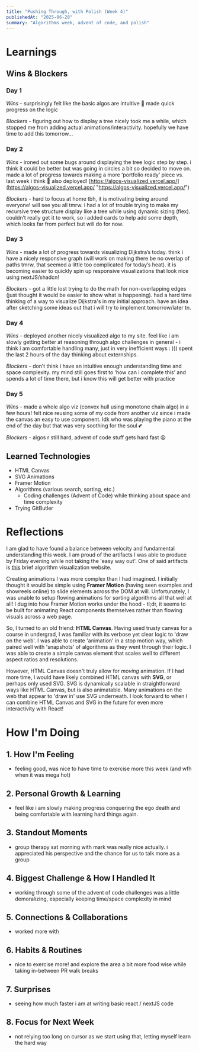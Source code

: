 ```yaml
---
title: "Pushing Through, with Polish (Week 4)"
publishedAt: "2025-06-28"
summary: "Algorithms week, advent of code, and polish"
---
```


# Learnings

## Wins & Blockers

### Day 1
_Wins_ - surprisingly felt like the basic algos are intuitive 🙂 made quick progress on the logic

_Blockers_ - figuring out how to display a tree nicely took me a while, which stopped me from adding actual animations/interactivity. hopefully we have time to add this tomorrow…
### Day 2
_Wins_ - ironed out some bugs around displaying the tree logic step by step. i think it could be better but was going in circles a bit so decided to move on. made a lot of progress towards making a more ‘portfolio ready’ piece vs. last week i think 🙂 also deployed! [https://algos-visualized.vercel.app/](https://algos-visualized.vercel.app/ "https://algos-visualized.vercel.app/")

_Blockers_ - hard to focus at home tbh, it is motivating being around everyone! will see you all tmrw. i had a lot of trouble trying to make my recursive tree structure display like a tree while using dynamic sizing (flex). couldn’t really get it to work, so i added cards to help add some depth, which looks far from perfect but will do for now.
### Day 3
_Wins_ - made a lot of progress towards visualizing Dijkstra’s today. think i have a nicely responsive graph (will work on making there be no overlap of paths tmrw, that seemed a little too complicated for today’s heat). it is becoming easier to quickly spin up responsive visualizations that look nice using nextJS/shadcn!

_Blockers_ - got a little lost trying to do the math for non-overlapping edges (just thought it would be easier to show what is happening). had a hard time thinking of a way to visualize Dijkstra's in my initial approach. have an idea after sketching some ideas out that i will try to implement tomorrow/later tn.
### Day 4
*Wins* - deployed another nicely visualized algo to my site. feel like i am slowly getting better at reasoning through algo challenges in general - i think i am comfortable handling many, just in very inefficient ways : ))) spent the last 2 hours of the day thinking about externships.

*Blockers* - don’t think i have an intuitive enough understanding time and space complexity. my mind still goes first to ‘how can i complete this’ and spends a lot of time there, but i know this will get better with practice
### Day 5
*Wins* - made a whole algo viz (convex hull using monotone chain algo) in a few hours! felt nice reusing some of my code from another viz since i made the canvas an easy to use component. Idk who was playing the piano at the end of the day but that was very soothing for the soul 💕

*Blockers* - algos r still hard, advent of code stuff gets hard fast 😦

## Learned Technologies
- HTML Canvas
- SVG Animations
- Framer Motion
- Algorithms (various search, sorting, etc.)
	- Coding challenges (Advent of Code) while thinking about space and time complexity
- Trying GitButler
# Reflections
I am glad to have found a balance between velocity and fundamental understanding this week. I am proud of the artifacts I was able to produce by Friday evening while not taking the 'easy way out'. One of said artifacts is [this](https://algos-visualized.vercel.app/) brief algorithm visualization website.

Creating animations I was more complex than I had imagined. I initially thought it would be simple using **Framer Motion** (having seen examples and showreels online) to slide elements across the DOM at will. Unfortunately, I was unable to setup flowing animations for sorting algorithms all that well at all! I dug into how Framer Motion works under the hood - tl;dr, it seems to be built for animating React components themselves rather than flowing visuals across a web page.

So, I turned to an old friend: **HTML Canvas**. Having used trusty canvas for a course in undergrad, I was familiar with its verbose yet clear logic to 'draw on the web'. I was able to create 'animation' in a stop motion way, which paired well with 'snapshots' of algorithms as they went through their logic. I was able to create a simple canvas element that scales well to different aspect ratios and resolutions.

However, HTML Canvas doesn't truly allow for *moving* animation. If I had more time, I would have likely combined HTML canvas with **SVG**, or perhaps only used SVG. SVG is dynamically scalable in straightforward ways like HTML Canvas, but is also animatable. Many animations on the web that appear to 'draw in' use SVG underneath. I look forward to when I can combine HTML Canvas and SVG in the future for even more interactivity with React!
# How I'm Doing
## 1. How I'm Feeling
- feeling good, was nice to have time to exercise more this week (and wfh when it was mega hot)
## 2. Personal Growth & Learning
- feel like i am slowly making progress conquering the ego death and being comfortable with learning hard things again.
## 3. Standout Moments
- group therapy sat morning with mark was really nice actually. i appreciated his perspective and the chance for us to talk more as a group
## 4. Biggest Challenge & How I Handled It
- working through some of the advent of code challenges was a little demoralizing, especially keeping time/space complexity in mind
## 5. Connections & Collaborations
- worked more with
## 6. Habits & Routines
- nice to exercise more! and explore the area a bit more food wise while taking in-between PR walk breaks
## 7. Surprises
- seeing how much faster i am at writing basic react / nextJS code
## 8. Focus for Next Week
- not relying too long on cursor as we start using that, letting myself learn the hard way
